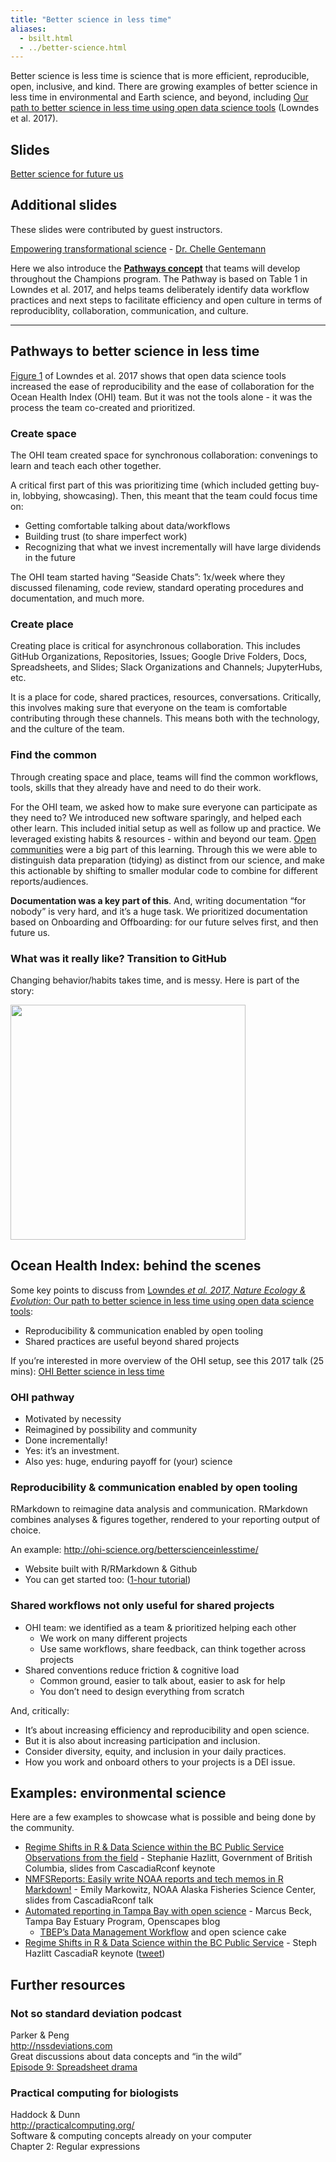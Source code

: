 ```yaml
---
title: "Better science in less time"
aliases:
  - bsilt.html
  - ../better-science.html    
---
```


Better science is less time is science that is more efficient, reproducible, open, inclusive, and kind. There are growing examples of better science in less time in environmental and Earth science, and beyond, including [Our path to better science in less time using open data science tools](https://www.nature.com/articles/s41559-017-0160) (Lowndes et al. 2017).

::: {.callout-warning icon="false"}
## Slides

[Better science for future us](https://docs.google.com/presentation/d/1tE3pQ2ObNU68iG4uTIlMuSN4dguvn-cOvwtoM-c9L-w/)
:::

::: {.callout-warning icon="false" collapse="true"}
## Additional slides
These slides were contributed by guest instructors.

[Empowering transformational science](https://docs.google.com/presentation/d/1SUMiQg0HhD19H-D6DDzTrFQVzub0kOINwJBG59uQCTw/edit#slide=id.p1) - [Dr. Chelle Gentemann](https://twitter.com/ChelleGentemann)
::: 

Here we also introduce the [**Pathways concept**](/core-lessons/pathways.qmd) that teams will develop throughout the Champions program. The Pathway is based on Table 1 in Lowndes et al. 2017, and helps teams deliberately identify data workflow practices and next steps to facilitate efficiency and open culture in terms of reproduciblity, collaboration, communication, and culture.

---

## Pathways to better science in less time {#pathways-better-science}

[Figure 1](https://www.nature.com/articles/s41559-017-0160) of Lowndes et al. 2017 shows that open data science tools increased the ease of reproducibility and the ease of collaboration for the Ocean Health Index (OHI) team. But it was not the tools alone - it was the process the team co-created and prioritized.

### Create space

The OHI team created space for synchronous collaboration: convenings to learn and teach each other together.

A critical first part of this was prioritizing time (which included getting buy-in, lobbying, showcasing). Then, this meant that the team could focus time on:

-   Getting comfortable talking about data/workflows
-   Building trust (to share imperfect work)
-   Recognizing that what we invest incrementally will have large dividends in the future

The OHI team started having "Seaside Chats": 1x/week where they discussed filenaming, code review, standard operating procedures and documentation, and much more.

### Create place

Creating place is critical for asynchronous collaboration. This includes GitHub Organizations, Repositories, Issues; Google Drive Folders, Docs, Spreadsheets, and Slides; Slack Organizations and Channels; JupyterHubs, etc.

It is a place for code, shared practices, resources, conversations. Critically, this involves making sure that everyone on the team is comfortable contributing through these channels. This means both with the technology, and the culture of the team.

### Find the common

Through creating space and place, teams will find the common workflows, tools, skills that they already have and need to do their work.

For the OHI team, we asked how to make sure everyone can participate as they need to? We introduced new software sparingly, and helped each other learn. This included initial setup as well as follow up and practice. We leveraged existing habits & resources - within and beyond our team. [Open communities](/communities.qmd) were a big part of this learning. Through this we were able to distinguish data preparation (tidying) as distinct from our science, and make this actionable by shifting to smaller modular code to combine for different reports/audiences.

**Documentation was a key part of this**. And, writing documentation "for nobody" is very hard, and it's a huge task. We prioritized documentation based on Onboarding and Offboarding: for our future selves first, and then future us.

### What was it really like? Transition to GitHub

Changing behavior/habits takes time, and is messy. Here is part of the story:

![](images/ohi-transition-github.png){fig-align="center" width="376"}

## Ocean Health Index: behind the scenes

Some key points to discuss from [Lowndes *et al. 2017, Nature Ecology & Evolution*: Our path to better science in less time using open data science tools](https://www.nature.com/articles/s41559-017-0160):

-   Reproducibility & communication enabled by open tooling
-   Shared practices are useful beyond shared projects

If you're interested in more overview of the OHI setup, see this 2017 talk (25 mins): [OHI Better science in less time](https://www.youtube.com/watch?v=x4uzVAZvFCA)

### OHI pathway

-   Motivated by necessity
-   Reimagined by possibility and community
-   Done incrementally!
-   Yes: it's an investment.
-   Also yes: huge, enduring payoff for (your) science

### Reproducibility & communication enabled by open tooling

RMarkdown to reimagine data analysis and communication. RMarkdown combines analyses & figures together, rendered to your reporting output of choice.

An example: <http://ohi-science.org/betterscienceinlesstime/>

-   Website built with R/RMarkdown & Github\
-   You can get started too: ([1-hour tutorial](https://jules32.github.io/rmarkdown-website-tutorial/))

### Shared workflows not only useful for shared projects

-   OHI team: we identified as a team & prioritized helping each other
    -   We work on many different projects
    -   Use same workflows, share feedback, can think together across projects
-   Shared conventions reduce friction & cognitive load
    -   Common ground, easier to talk about, easier to ask for help
    -   You don't need to design everything from scratch

And, critically:

-   It's about increasing efficiency and reproducibility and open science.
-   But it is also about increasing participation and inclusion.
-   Consider diversity, equity, and inclusion in your daily practices.
-   How you work and onboard others to your projects is a DEI issue.

## Examples: environmental science

Here are a few examples to showcase what is possible and being done by the community.

-   [Regime Shifts in R & Data Science within the BC Public Service Observations from the field](https://stephhazlitt.github.io/regime-shifts/slides#1) - Stephanie Hazlitt, Government of British Columbia, slides from CascadiaRconf keynote
-   [NMFSReports: Easily write NOAA reports and tech memos in R Markdown!](https://github.com/EmilyMarkowitz-NOAA/NMFSReports/blob/main/presentations/2021-06-05%20NMFSReports%20-%20R%20Cascadia%20Conf.pdf) - Emily Markowitz, NOAA Alaska Fisheries Science Center, slides from CascadiaRconf talk
-   [Automated reporting in Tampa Bay with open science](https://www.openscapes.org/blog/2020/11/16/tampa-bay-reporting/) - Marcus Beck, Tampa Bay Estuary Program, Openscapes blog
    -   [TBEP's Data Management Workflow](https://tbep-tech.github.io/data-management-sop/workflow.html) and open science cake
-   [Regime Shifts in R & Data Science within the BC Public Service](https://stephhazlitt.github.io/regime-shifts/slides#1) - Steph Hazlitt CascadiaR keynote ([tweet](https://twitter.com/stephhazlitt/status/1401222464156299266))

## Further resources

### Not so standard deviation podcast

Parker & Peng\
<http://nssdeviations.com>\
Great discussions about data concepts and "in the wild"\
[Episode 9: Spreadsheet drama](http://nssdeviations.com/episode-9-spreadsheet-drama)

### Practical computing for biologists

Haddock & Dunn\
<http://practicalcomputing.org/>\
Software & computing concepts already on your computer\
Chapter 2: Regular expressions

```{=html}
<!---

Broman, K. Initial steps toward reproducible research. http://kbroman.org/steps2rr/ (2016).

Carly Strasser

Fischetti, T. How dplyr replaced my most common r idioms. StatsBlogs http://www.onthelambda.com/2014/02/10/how-dplyr-replaced-my-most-common-r-idioms/ (10 February 2014).

--->
```
